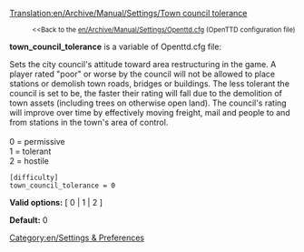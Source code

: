 [[Translation:en/Archive/Manual/Settings/Town council tolerance]]

:<small><<Back to the [[en/Archive/Manual/Settings/Openttd.cfg]] (OpenTTD configuration file)</small>


'''town_council_tolerance''' is a variable of Openttd.cfg file:

Sets the city council's attitude toward area restructuring in the game.  A player rated "poor" or worse by the council will not be allowed to place stations or demolish town roads, bridges or buildings.  The less tolerant the council is set to be, the faster their rating will fall due to the demolition of town assets (including trees on otherwise open land).  The council's rating will improve over time by effectively moving freight, mail and people to and from stations in the town's area of control.<br><br>
0 = permissive<br>
1 = tolerant<br>
2 = hostile<br>

<pre>
[difficulty]
town_council_tolerance = 0
</pre>

'''Valid options:''' [ 0 | 1 | 2 ]

'''Default:''' 0


[[Category:en/Settings & Preferences]]